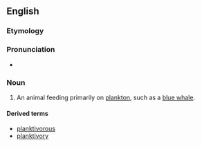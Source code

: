 ==English==


===Etymology===

{{suffix|plankton|vore}}

===Pronunciation===

*{{IPA|ˈplæŋktɪvoʊɹ}}

===Noun===
{{en-noun}}

#{{biology}} An animal feeding primarily on [[plankton]], such as a [[blue whale]].

====Derived terms====
*[[planktivorous]]
*[[planktivory]]